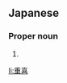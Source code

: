 ==Japanese==
{{ja-kanjitab|しげ|き}}

===Proper noun===
{{ja-pos|しげき|proper}}

# {{given name|male|lang=ja|sort=しげき}}

[[li:重喜]]